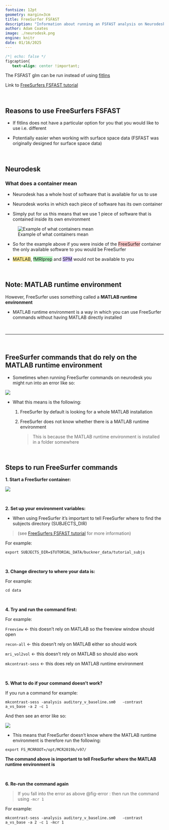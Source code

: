 ```yaml
---
fontsize: 12pt
geometry: margin=3cm
title: FreeSurfer FSFAST 
description: "Information about running an FSFAST analysis on Neurodesk"
author: Adam Coates
image: ./neurodesk.png
engine: knitr
date: 01/16/2025
---
```


```css
/*| echo: false */
figcaption{
   text-align: center !important;
```

::: {.callout-note}

The FSFAST glm can be run instead of using [fitlins](link to fitlins)


Link to [FreeSurfers FSFAST tutorial](https://surfer.nmr.mgh.harvard.edu/fswiki/FsFastTutorialV5.1/FsFastFirstLevel)
:::

&nbsp;


## Reasons to use FreeSurfers FSFAST

- If fitlins does not have a particular option for you that you would like to use i.e. different 

- Potentially easier when working with surface space data (FSFAST was originally designed for surface space data)


&nbsp;

## Neurodesk

### What does a container mean

- Neurodesk has a whole host of software that is available for us to use

- Neurodesk works in which each piece of software has its own container 

- Simply put for us this means that we use 1 piece of software that is contained inside its own environment


![Example of what containers mean](./neurodesk_eg.png){fig-align="center"}


- So for the example above if you were inside of the [FreeSurfer]{style="background-color: #ffc9c9;"} container the only available software to you would be FreeSurfer 

- [MATLAB]{style="background-color: #ffec99;"}, [fMRIprep]{style="background-color: #b2f2bb;"} and  [SPM]{style="background-color: #d0bfff;"} would not be available to you

&nbsp;


::: {.callout-note}
## Note: MATLAB runtime environment

However, FreeSurfer uses something called a **MATLAB runtime environment** 

- MATLAB runtime environment is a way in which you can use FreeSurfer commands without having MATLAB directly installed


:::


&nbsp;

---

&nbsp;


## FreeSurfer commands that do rely on the MATLAB runtime environment 


- Sometimes when running FreeSurfer commands on neurodesk you might run into an error like so: 

![](./freesurfer_matlab_error.PNG){fig-align="center"}


- What this means is the following: 

    1. FreeSurfer by default is looking for a whole MATLAB installation 

    2. FreeSurfer does not know whether there is a MATLAB runtime environment

        > This is because the MATLAB runtime environment is installed in a folder somewhere
   


&nbsp;

## Steps to run FreeSurfer commands

**1. Start a FreeSurfer container:**


![](./start_freesurfer.PNG){fig-align="center"}


&nbsp; 


**2. Set up your environment variables:**

- When using FreeSurfer it's important to tell FreeSurfer where to find the subjects directory (SUBJECTS_DIR) 

> (see [FreeSurfers FSFAST tutorial](https://surfer.nmr.mgh.harvard.edu/fswiki/FsFastTutorialV5.1/FsFastFirstLevel) for more information)


For example: 

`export SUBJECTS_DIR=$TUTORIAL_DATA/buckner_data/tutorial_subjs`


&nbsp;

**3. Change directory to where your data is:**

For example: 

`cd data`


&nbsp;

**4. Try and run the command first:**

For example:

`Freeview` ← this doesn't rely on MATLAB so the freeview window should open


`recon-all` ← this doesn't rely on MATLAB either so should work


`mri_vol2vol` ← this doesn't rely on MATLAB so should also work



`mkcontrast-sess` ← this does rely on MATLAB runtime environment


&nbsp;

**5. What to do if your command doesn't work?**


If you run a command for example:

`mkcontrast-sess -analysis auditory_v_baseline.sm0   -contrast a_vs_base -a 2 -c 1`

And then see an error like so:

![](./freesurfer_matlab_error.PNG){#fig-error}


- This means that FreeSurfer doesn't know where the MATLAB runtime environment is therefore run the following: 


`export FS_MCRROOT=/opt/MCR2019b/v97/`


**The command above is important to tell FreeSurfer where the MATLAB runtime environment is**

&nbsp;

**6. Re-run the command again**


> If you fall into the error as above @fig-error : then run the command using `-mcr 1`

For example: 

`mkcontrast-sess -analysis auditory_v_baseline.sm0   -contrast a_vs_base -a 2 -c 1 -mcr 1`


